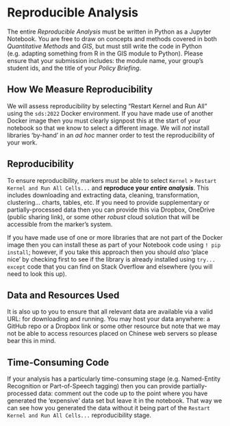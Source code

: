 # Reproducible Analysis

The entire *Reproducible Analysis* must be written in Python as a Jupyter Notebook. You are free to draw on concepts and methods covered in both *Quantitative Methods* and *GIS*, but must still write the code in Python (e.g. adapting something from R in the GIS module to Python). Please ensure that your submission includes: the module name, your group's student ids, and the title of your *Policy Briefing*.

## How We Measure Reproducibility

We will assess reproducibility by selecting "Restart Kernel and Run All" using the `sds:2022` Docker environment. If you have made use of another Docker image then you must clearly signpost this at the start of your notebook so that we know to select a different image. We will *not* install libraries 'by-hand' in an *ad hoc* manner order to test the reproducibility of your work.

::: {.callout-warning}
## Reproducibility 

 To ensure reproducibility, markers must be able to select `Kernel` > `Restart Kernel and Run All Cells...` and **reproduce your _entire analysis_**. This includes downloading and extracting data, cleaning, transformation, clustering... charts, tables, etc. If you need to provide supplementary or partially-processed data then you can provide this via Dropbox, OneDrive (public sharing link), or some other *robust* cloud solution that will be accessible from the marker's system.
:::

If you have made use of one or more libraries that are not part of the Docker image then you can install these as part of your Notebook code using `! pip install`; however, if you take this approach then you should *also* 'place nice' by checking first to see if the library is already installed using `try... except` code that you can find on Stack Overflow and elsewhere (you will need to look this up).

## Data and Resources Used

It is also up to you to ensure that all relevant data are available via a valid URL: for downloading and running. You may host your data anywhere: a GitHub repo or a Dropbox link or some other resource but note that we may not be able to access resources placed on Chinese web servers so please bear this in mind.

::: {.callout-note}
## Time-Consuming Code 

If your analysis has a particularly time-consuming stage (e.g. Named-Entity Recognition or Part-of-Speech tagging) then you can provide partially-processed data: comment out the code up to the point where you have generated the 'expensive' data set but leave it in the notebook. That way we can see how you generated the data without it being part of the `Restart Kernel and Run All Cells...` reproducibility stage.
:::